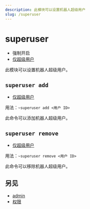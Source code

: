 ```yaml
---
description: 此模块可以设置机器人超级用户
slug: /superuser
---
```


# superuser

- 强制开启
- [仅超级用户](permissions)

此模块可以设置机器人超级用户。

## `superuser add`

- [仅超级用户](permissions)

用法：`~superuser add <用户 ID>`

此命令可以添加机器人超级用户。

## `superuser remove`

- [仅超级用户](permissions)

用法：`~superuser remove <用户 ID>`

此命令可以移除机器人超级用户。

## 另见

- [admin](admin)
- [权限](permissions)
